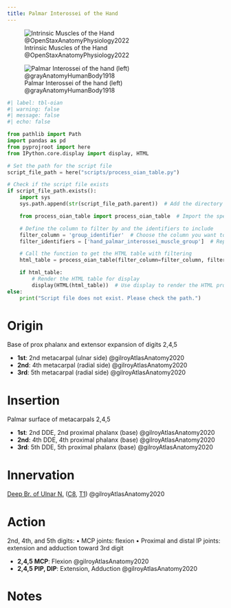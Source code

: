 ```yaml
---
title: Palmar Interossei of the Hand
---
```


![Intrinsic Muscles of the Hand @OpenStaxAnatomyPhysiology2022](/The Archive/Images/OpenStax Anatomy and Physiology 2e/fig11.28 Intrinsic Muscles of the Hand.jpeg){#fig-openstax-fig11.28}

![Palmar Interossei of the hand (left) @grayAnatomyHumanBody1918](/The Archive/Images/Gray anatomy 1918 images/Myology/image429 The Interossei volares of left hand.gif)


```python
#| label: tbl-oian
#| warning: false
#| message: false
#| echo: false

from pathlib import Path
import pandas as pd
from pyprojroot import here
from IPython.core.display import display, HTML

# Set the path for the script file
script_file_path = here("scripts/process_oian_table.py")

# Check if the script file exists
if script_file_path.exists():
    import sys
    sys.path.append(str(script_file_path.parent))  # Add the directory of the script to the system path

    from process_oian_table import process_oian_table  # Import the specific function

    # Define the column to filter by and the identifiers to include
    filter_column = 'group_identifier'  # Choose the column you want to filter by
    filter_identifiers = ['hand_palmar_interossei_muscle_group']  # Replace with actual identifiers you want to include

    # Call the function to get the HTML table with filtering
    html_table = process_oian_table(filter_column=filter_column, filter_identifiers=filter_identifiers)

    if html_table:
        # Render the HTML table for display
        display(HTML(html_table))  # Use display to render the HTML properly
else:
    print("Script file does not exist. Please check the path.")

```


# Origin {#origin}

Base of prox phalanx and extensor expansion of digits 2,4,5

- **1st**: 2nd metacarpal (ulnar side) @gilroyAtlasAnatomy2020
- **2nd**: 4th metacarpal (radial side) @gilroyAtlasAnatomy2020
- **3rd**: 5th metacarpal (radial side) @gilroyAtlasAnatomy2020



# Insertion {#insertion}

Palmar surface of metacarpals 2,4,5

- **1st**: 2nd DDE, 2nd proximal phalanx (base) @gilroyAtlasAnatomy2020
- **2nd**: 4th DDE, 4th proximal phalanx (base) @gilroyAtlasAnatomy2020
- **3rd**: 5th DDE, 5th proximal phalanx (base) @gilroyAtlasAnatomy2020



# Innervation {#innervation}

[Deep Br. of Ulnar N.]({{< var ref-deep-branch-of-ulnar-nerve.path >}}) ([C8]({{< var ref-nerve-root.c8 >}}), [T1]({{< var ref-nerve-root.t1 >}})) @gilroyAtlasAnatomy2020 

# Action {#action}

2nd, 4th, and 5th digits: • MCP joints: flexion • Proximal and distal IP joints: extension and adduction toward 3rd digit

- **2,4,5 MCP**: Flexion @gilroyAtlasAnatomy2020
- **2,4,5 PIP, DIP**: Extension, Adduction @gilroyAtlasAnatomy2020





# Notes